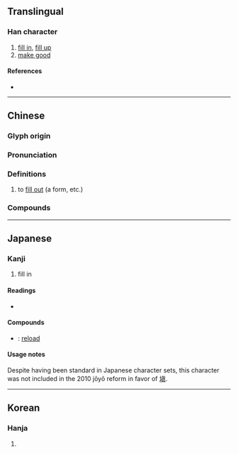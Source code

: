 {{also|塡}}
{{character info/new}}
==Translingual==

===Han character===
{{Han char|rn=32|rad=土|as=10|sn=13|four=41181|canj=GJBC|ids=⿰土真}}

# [[fill in]], [[fill up]]
# [[make good]]

====References====
* {{Han ref|kx=0236.341|hdz=10470.100|uh=586B|ud=22635|bh=B6F1|bd=46833}}

----

==Chinese==
{{zh-forms|t2=塡}}

===Glyph origin===
{{Han etym}}

===Pronunciation===
{{zh-pron
|m=tián
|c=tin4
|h=pfs=thièn
|md=
|mn=ml:tiân/qz,xm,zz:tiān/tw:thiām/thūn/xm:tēng
|mn_note=tiân/tiān/thiām - literary; thūn/tēng - vernacular
|w=
|mc=
|oc=y
|cat=v
}}

===Definitions===
{{zh-hanzi}}

# to [[fill out]] (a form, etc.)

===Compounds===
{{zh-der|填報|填飽|填表|填補|填充|填詞|填地|填堵|填發|填房|填方|填海|填空|填料|填滿|填密|填命|填平|填塞|填塞物|填數|填寫|填鴨|怒氣填胸|悲憤填膺|填還|填餡|填窟窿|作詩填詞|廓填|填街塞巷|填篆|填書|充填|慾壑難填|填充玩具|填充題|填限|填然|填漆|填溝壑|填海造地|填咽|填充物|填倉|憤氣填膺|擔雪填井|氣憤填膺|挑雪填井|移山填海|激忿填膺|欲壑難填|替手填腳|擔雪填河|氣滿填胸|義憤填膺|精衛填海|車馬填門|駢填|選填|雙鉤廓填|義憤填胸|銜石填海|賓客填門}}

{{zh-cat|Elementary}}

----

==Japanese==

===Kanji===
{{ja-kanji|grade=|rs=土10|kyu=塡}}

# fill in

====Readings====
* {{ja-readings
|goon=ちん, でん
|kanon=ちん, てん
|kun=うず-める, しず-める, はまる, は-める, ふさ-ぐ
}}

====Compounds====
* {{ja-r|装填|そうてん}}: [[reload]]

====Usage notes====
Despite having been standard in Japanese character sets, this character was not included in the 2010 jōyō reform in favor of [[塡]].
----

==Korean==

===Hanja===
{{ko-hanja|hangeul=[[전]], [[진]]|rv=jeon, jin|mr=chŏn, chin}}

# {{defn|lang=ko|sort=土10}}